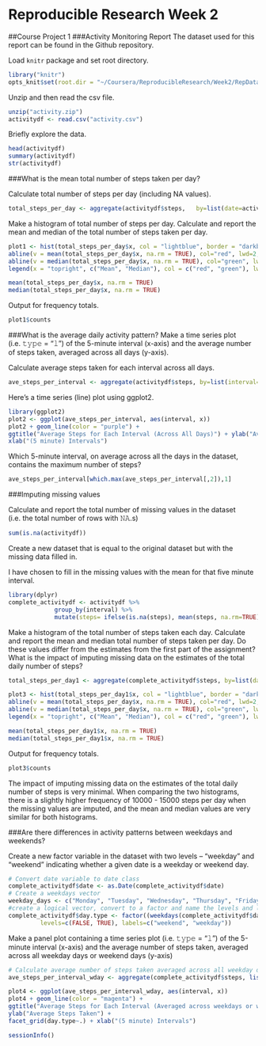 Reproducible Research Week 2
===================================
##Course Project 1
###Activity Monitoring Report
The dataset used for this report can be found in the Github repository.

Load `knitr` package and set root directory.
```r
library("knitr")
opts_knit$set(root.dir = "~/Coursera/ReproducibleResearch/Week2/RepData_PeerAssessment1")
```

Unzip and then read the csv file.

```r
unzip("activity.zip")
activitydf <- read.csv("activity.csv")
```

Briefly explore the data.

```r
head(activitydf)
summary(activitydf)
str(activitydf)
```

###What is the mean total number of steps taken per day?

Calculate total number of steps per day (including NA values).

```r
total_steps_per_day <- aggregate(activitydf$steps,   by=list(date=activitydf$date), FUN=sum)
```

Make a histogram of total number of steps per day. Calculate and report the mean and median of the total number of steps taken per day.

```r
plot1 <- hist(total_steps_per_day$x, col = "lightblue", border = "darkblue", main="Histogram Showing Total Steps per Day",xlab="Total Steps per Day")
abline(v = mean(total_steps_per_day$x, na.rm = TRUE), col="red", lwd=2, lty=1)
abline(v = median(total_steps_per_day$x, na.rm = TRUE), col="green", lwd=2, lty=2)
legend(x = "topright", c("Mean", "Median"), col = c("red", "green"), lwd = c(1, 1), lty = c(1, 2))

mean(total_steps_per_day$x, na.rm = TRUE)
median(total_steps_per_day$x, na.rm = TRUE)
```

Output for frequency totals.

```r
plot1$counts
```

###What is the average daily activity pattern?
Make a time series plot (i.e. 𝚝𝚢𝚙𝚎 = "𝚕") of the 5-minute interval (x-axis) and the average number of steps taken, averaged across all days (y-axis).

Calculate average steps taken for each interval across all days.

```r
ave_steps_per_interval <- aggregate(activitydf$steps, by=list(interval=activitydf$interval), FUN=mean, na.rm = TRUE)
```

Here's a time series (line) plot using ggplot2.

```r
library(ggplot2)
plot2 <- ggplot(ave_steps_per_interval, aes(interval, x)) 
plot2 + geom_line(color = "purple") +
ggtitle("Average Steps for Each Interval (Across All Days)") + ylab("Average Steps Taken") +
xlab("(5 minute) Intervals")
```

Which 5-minute interval, on average across all the days in the dataset, contains the maximum number of steps?

```r
ave_steps_per_interval[which.max(ave_steps_per_interval[,2]),1]
```

###Imputing missing values

Calculate and report the total number of missing values in the dataset (i.e. the total number of rows with 𝙽𝙰.s)

```r
sum(is.na(activitydf))
```

Create a new dataset that is equal to the original dataset but with the missing data filled in. 

I have chosen to fill in the missing values with the mean for that five minute interval.

```r
library(dplyr)
complete_activitydf <- activitydf %>% 
             group_by(interval) %>% 
             mutate(steps= ifelse(is.na(steps), mean(steps, na.rm=TRUE), steps))
```

Make a histogram of the total number of steps taken each day. Calculate and report the mean and median total number of steps taken per day. Do these values differ from the estimates from the first part of the assignment? What is the impact of imputing missing data on the estimates of the total daily number of steps?

```r
total_steps_per_day1 <- aggregate(complete_activitydf$steps, by=list(date=complete_activitydf$date), FUN=sum)
```

```r
plot3 <- hist(total_steps_per_day1$x, col = "lightblue", border = "darkblue", main="Histogram Showing Total Steps per Day",xlab="Total Steps per Day")
abline(v = mean(total_steps_per_day$x, na.rm = TRUE), col="red", lwd=2, lty=1)
abline(v = median(total_steps_per_day$x, na.rm = TRUE), col="green", lwd=2, lty=2)
legend(x = "topright", c("Mean", "Median"), col = c("red", "green"), lwd = c(1, 1), lty = c(1, 2))

mean(total_steps_per_day1$x, na.rm = TRUE)
median(total_steps_per_day1$x, na.rm = TRUE)
```

Output for frequency totals.

```r
plot3$counts
```

The impact of imputing missing data on the estimates of the total daily number of steps is very minimal.  When comparing the two histograms, there is a slightly higher frequency of 10000 - 15000 steps per day when the missing values are imputed, and the mean and median values are very similar for both histograms.  

###Are there differences in activity patterns between weekdays and weekends?

Create a new factor variable in the dataset with two levels – “weekday” and “weekend” indicating whether a given date is a weekday or weekend day.

```r
# Convert date variable to date class
complete_activitydf$date <- as.Date(complete_activitydf$date)
# Create a weekdays vector
weekday_days <- c("Monday", "Tuesday", "Wednesday", "Thursday", "Friday")
#create a logical vector, convert to a factor and name the levels and labels
complete_activitydf$day.type <- factor((weekdays(complete_activitydf$date) %in% weekday_days), 
         levels=c(FALSE, TRUE), labels=c("weekend", "weekday"))
```

Make a panel plot containing a time series plot (i.e. 𝚝𝚢𝚙𝚎 = "𝚕") of the 5-minute interval (x-axis) and the average number of steps taken, averaged across all weekday days or weekend days (y-axis)

```r
# Calculate average number of steps taken averaged across all weekday days or weekend days
ave_steps_per_interval_wday <- aggregate(complete_activitydf$steps, list(interval=complete_activitydf$interval, day.type = complete_activitydf$day.type), mean)
```

```r
plot4 <- ggplot(ave_steps_per_interval_wday, aes(interval, x))
plot4 + geom_line(color = "magenta") +
ggtitle("Average Steps for Each Interval (Averaged across weekdays or weekends)") + 
ylab("Average Steps Taken") +
facet_grid(day.type~.) + xlab("(5 minute) Intervals")
```

```r
sessionInfo()
```